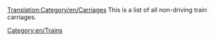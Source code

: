 [[Translation:Category/en/Carriages]]
This is a list of all non-driving train carriages.

[[Category:en/Trains]]